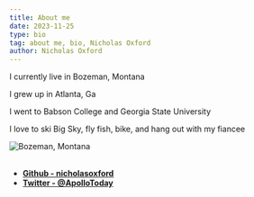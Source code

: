 ```yaml
---
title: About me
date: 2023-11-25
type: bio
tag: about me, bio, Nicholas Oxford
author: Nicholas Oxford
---
```

I currently live in Bozeman, Montana
<br />

I grew up in Atlanta, Ga
<br />

I went to Babson College and Georgia State University
<br />

I love to ski Big Sky, fly fish, bike, and hang out with my fiancee
<br/>

<div className="flex w-full justify-center">
    <img src="https://assets.nicholasoxford.com/big-sky-run.webp" alt="Bozeman, Montana" className="w-full max-h-96 object-cover rounded-sm " />
</div>
<br/>

- **[Github - nicholasoxford](https://github.com/nicholasoxford)**
- **[Twitter - @ApolloToday](https://twitter.com/ApolloToday)**

